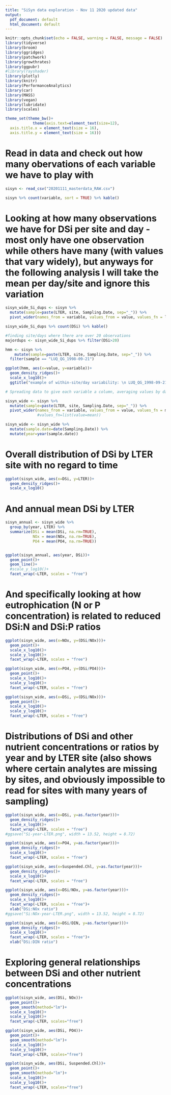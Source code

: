 ```yaml
---
title: "SiSyn data exploration - Nov 11 2020 updated data"
output:
  pdf_document: default
  html_document: default
---
```



```r
knitr::opts_chunk$set(echo = FALSE, warning = FALSE, message = FALSE)
library(tidyverse)
library(broom)
library(ggridges)
library(patchwork)
library(growthrates)
library(ggpubr)
#library(rayshader)
library(plotly)
library(knitr)
library(PerformanceAnalytics)
library(car)
library(MASS)
library(vegan)
library(lubridate)
library(scales)

theme_set(theme_bw()+
            theme(axis.text=element_text(size=12),
  axis.title.x = element_text(size = 16),
  axis.title.y = element_text(size = 16)))
```

# Read in data and check out how many obervations of each variable we have to play with

```r
sisyn <- read_csv("20201111_masterdata_RAW.csv")

sisyn %>% count(variable, sort = TRUE) %>% kable()
```

# Looking at how many observations we have for DSi per site and day - most only have one observation while others have many (with values that vary widely), but anyways for the following analysis I will take the mean per day/site and ignore this variation

```r

sisyn_wide_Si_dups <- sisyn %>% 
  mutate(sample=paste(LTER, site, Sampling.Date, sep="_")) %>%
  pivot_wider(names_from = variable, values_from = value, values_fn = length)

sisyn_wide_Si_dups %>% count(DSi) %>% kable()

#finding site/days where there are over 20 observations
majordups <- sisyn_wide_Si_dups %>% filter(DSi>20)

hmm <- sisyn %>% 
    mutate(sample=paste(LTER, site, Sampling.Date, sep="_")) %>%
  filter(sample == "LUQ_QG_1998-09-21")

ggplot(hmm, aes(x=value, y=variable))+
  geom_density_ridges()+
  scale_x_log10()+
  ggtitle("example of within-site/day variability: \n LUQ_QG_1998-09-21")

```



```r
# Spreading data to give each variable a column, averaging values by date/site

sisyn_wide <- sisyn %>% 
  mutate(sample=paste(LTER, site, Sampling.Date, sep="_")) %>%
  pivot_wider(names_from = variable, values_from = value, values_fn = mean, id_cols = c(sample, LTER, Sampling.Date, site, `Site/Stream.Name`))
              #values_fn=list(value=mean))

sisyn_wide <- sisyn_wide %>% 
  mutate(sample.date=date(Sampling.Date)) %>%  
  mutate(year=year(sample.date))

```

# Overall distribution of DSi by LTER site with no regard to time

```r
ggplot(sisyn_wide, aes(x=DSi, y=LTER))+
  geom_density_ridges()+
  scale_x_log10()
```

# And annual mean DSi by LTER

```r
sisyn_annual <- sisyn_wide %>% 
  group_by(year, LTER) %>% 
  summarize(DSi = mean(DSi, na.rm=TRUE),
            NOx = mean(NOx, na.rm=TRUE),
            PO4 = mean(PO4, na.rm=TRUE))


ggplot(sisyn_annual, aes(year, DSi))+
  geom_point()+
  geom_line()+
  #scale_y_log10()+
  facet_wrap(~LTER, scales = "free")

```


# And specifically looking at how eutrophication (N or P concentration) is related to reduced DSi:N and DSi:P ratios

```r
ggplot(sisyn_wide, aes(x=NOx, y=(DSi/NOx)))+
  geom_point()+
  scale_x_log10()+
  scale_y_log10()+
  facet_wrap(~LTER, scales = "free")
```


```r
ggplot(sisyn_wide, aes(x=PO4, y=(DSi/PO4)))+
  geom_point()+
  scale_x_log10()+
  scale_y_log10()+
  facet_wrap(~LTER, scales = "free")
```


```r
ggplot(sisyn_wide, aes(x=DSi, y=(DSi/NOx)))+
  geom_point()+
  scale_x_log10()+
  scale_y_log10()+
  facet_wrap(~LTER, scales = "free")


```



# Distributions of DSi and other nutrient concentrations or ratios by year and by LTER site (also shows where certain analytes are missing by sites, and obviously impossible to read for sites with many years of sampling)

```r
ggplot(sisyn_wide, aes(x=DSi, y=as.factor(year)))+
  geom_density_ridges()+
  scale_x_log10()+
  facet_wrap(~LTER, scales = "free")
#ggsave("Si-year-LTER.png", width = 13.52, height = 8.72)
```


```r
ggplot(sisyn_wide, aes(x=PO4, y=as.factor(year)))+
  geom_density_ridges()+
  scale_x_log10()+
  facet_wrap(~LTER, scales = "free")
```


```r
ggplot(sisyn_wide, aes(x=Suspended.Chl, y=as.factor(year)))+
  geom_density_ridges()+
  scale_x_log10()+
  facet_wrap(~LTER, scales = "free")
```


```r
ggplot(sisyn_wide, aes(x=DSi/NOx, y=as.factor(year)))+
  geom_density_ridges()+
  scale_x_log10()+
  facet_wrap(~LTER, scales = "free")+
  xlab("DSi:NOx ratio")
#ggsave("Si:NOx-year-LTER.png", width = 13.52, height = 8.72)
```


```r
ggplot(sisyn_wide, aes(x=DSi/DIN, y=as.factor(year)))+
  geom_density_ridges()+
  scale_x_log10()+
  facet_wrap(~LTER, scales = "free")+
  xlab("DSi:DIN ratio")

```


# Exploring general relationships between DSi and other nutrient concentrations

```r
ggplot(sisyn_wide, aes(DSi, NOx))+
  geom_point()+
  geom_smooth(method="lm")+
  scale_x_log10()+
  scale_y_log10()+
  facet_wrap(~LTER, scales="free")
```


```r
ggplot(sisyn_wide, aes(DSi, PO4))+
  geom_point()+
  geom_smooth(method="lm")+
  scale_x_log10()+
  scale_y_log10()+
  facet_wrap(~LTER, scales="free")
```


```r
ggplot(sisyn_wide, aes(DSi, Suspended.Chl))+
  geom_point()+
  geom_smooth(method="lm")+
  scale_x_log10()+
  scale_y_log10()+
  facet_wrap(~LTER, scales="free")

```


```r

```


```r
```


```r
```


```r

```

